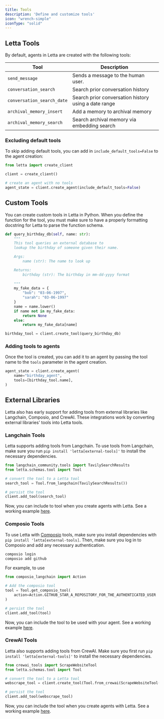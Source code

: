 ```yaml
---
title: Tools 
description: 'Define and customize tools'
icon: "wrench-simple"
iconType: "solid"
---
```


## Letta Tools 
By default, agents in Letta are created with the following tools: 

| Tool                       | Description                                          |
|----------------------------|------------------------------------------------------|
| `send_message`             | Sends a message to the human user.                   |
| `conversation_search`      | Search prior conversation history                    |
| `conversation_search_date` | Search prior conversation history using a date range |
| `archival_memory_insert`   | Add a memory to archival memory                      |
| `archival_memory_search`   | Search archival memory via embedding search          |

### Excluding default tools 

To skip adding default tools, you can add in `include_default_tools=False` to the agent creation:
```python
from letta import create_client 

client = create_client() 

# create an agent with no tools
agent_state = client.create_agent(include_default_tools=False) 
```

## Custom Tools 
You can create custom tools in Letta in Python. When you define the function for the tool, you must make sure to have a properly formatting docstring for Letta to parse the function schema. 
```python
def query_birthday_db(self, name: str): 
    """
    This tool queries an external database to 
    lookup the birthday of someone given their name.

    Args: 
        name (str): The name to look up 

    Returns: 
        birthday (str): The birthday in mm-dd-yyyy format
    
    """
    my_fake_data = {
        "bob": "03-06-1997", 
        "sarah": "03-06-1997"
    } 
    name = name.lower() 
    if name not in my_fake_data: 
        return None
    else: 
        return my_fake_data[name]

birthday_tool = client.create_tool(query_birthday_db)
```

### Adding tools to agents
Once the tool is created, you can add it to an agent by passing the tool name to the `tools` parameter in the agent creation.
```python
agent_state = client.create_agent(
    name="birthday_agent", 
    tools=[birthday_tool.name], 
)
```



## External Libraries 
Letta also has early support for adding tools from external libraries like Langchain, Composio, and CrewAI. These integrations work by converting external libraries' tools into Letta tools.

### Langchain Tools 
Letta supports adding tools from Langchain. To use tools from Langchain, make sure you run `pip install 'letta[external-tools]'` to install the necessary dependencies.
```python
from langchain_community.tools import TavilySearchResults
from letta.schemas.tool import Tool

# convert the tool to a Letta tool 
search_tool = Tool.from_langchain(TavilySearchResults())

# persist the tool 
client.add_tool(search_tool)
```
Now, you can include to tool when you create agents with Letta. See a working example [here](https://github.com/cpacker/MemGPT/blob/main/examples/langchain_tool_usage.py).

### Composio Tools 
To use Letta with [Composio](https://docs.composio.dev/introduction/intro/overview) tools, make sure you install dependencies with `pip install 'letta[external-tools]`. Then, make sure you log in to Composio and add any necessary authentication.
```bash
composio login
composio add github
```
For example, to use 
```python
from composio_langchain import Action

# Add the composio tool
tool = Tool.get_composio_tool(
    action=Action.GITHUB_STAR_A_REPOSITORY_FOR_THE_AUTHENTICATED_USER
)

# persist the tool
client.add_tool(tool)
```
Now, you can include the tool to be used with your agent. See a working example [here](https://github.com/cpacker/MemGPT/blob/main/examples/composio_tool_usage.py).

### CrewAI Tools
Letta also supports adding tools from CrewAI. Make sure you first run `pip install 'letta[external-tools]'` to install the necessary dependencies.
```python
from crewai_tools import ScrapeWebsiteTool
from letta.schemas.tool import Tool 

# convert the tool to a Letta tool
webscrape_tool = client.create_tool(Tool.from_crewai(ScrapeWebsiteTool()))

# persist the tool
client.add_tool(webscrape_tool)
```
Now, you can include the tool when you create agents with Letta. See a working example [here](https://github.com/cpacker/MemGPT/blob/main/examples/crewai_tool_usage.py).
